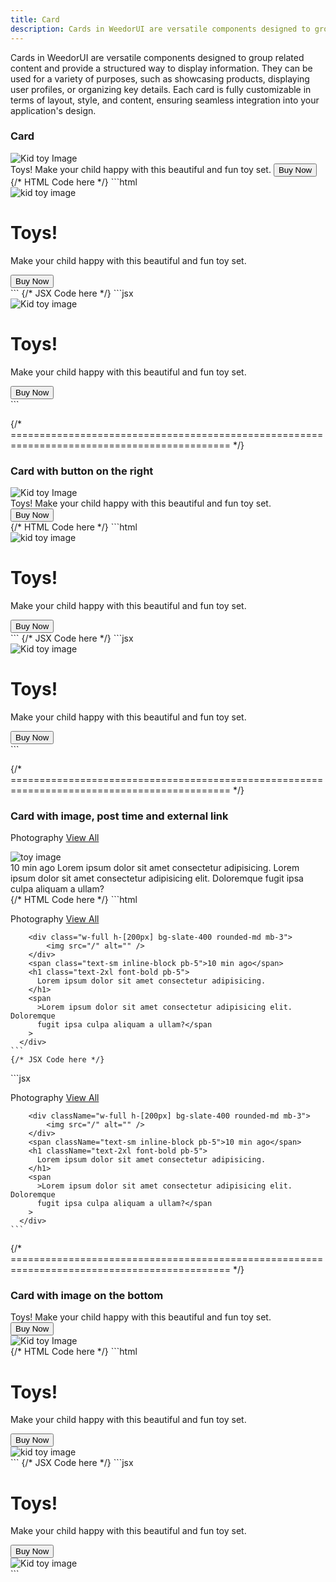 ```yaml
---
title: Card
description: Cards in WeedorUI are versatile components designed to group related content and provide a structured way to display information. They can be used for a variety of purposes, such as showcasing products, displaying user profiles, or organizing key details. Each card is fully customizable in terms of layout, style, and content, ensuring seamless integration into your application's design.
---
```



Cards in WeedorUI are versatile components designed to group related content and provide a structured way to display information. They can be used for a variety of purposes, such as showcasing products, displaying user profiles, or organizing key details. Each card is fully customizable in terms of layout, style, and content, ensuring seamless integration into your application's design.

### Card

<Tabs style="overflow-x: scroll">
  <TabItem label="Preview">
    <section class="grid place-items-center py-6">
      <div class="w-[360px] h-fit bg-grn-400 overflow-hidden rounded-md shadow-xl bg-slate-50 dark:bg-[#1c232b]">
        <img
          src="https://i.pinimg.com/236x/97/52/48/975248ae71a82109eae2387d8ab3dc7c.jpg"
          alt="Kid toy Image"
          class="w-full h-[200px] object-cover"
        />
        <div class="py-5 px-4">
          <span class="text-3xl font-bold pb-4 inline-block">Toys!</span>
          <span class="text-base pb-5 inline-block">
            Make your child happy with this beautiful and fun toy set.
          </span>
          <button class="bg-blue-500 text-white px-4 py-2 rounded-md hover:shadow-xl">
            Buy Now
          </button>
        </div>
      </div>
    </section>
  </TabItem>
  {/* HTML Code here */}
  <TabItem label="HTML">
    ```html
    <div class="w-[360px] h-fit bg-grn-400 overflow-hidden rounded-md shadow-2xl">
      <img
        src="https://i.pinimg.com/236x/97/52/48/975248ae71a82109eae2387d8ab3dc7c.jpg"
        alt="kid toy image"
        class="w-full h-[200px] object-cover"
      />
      <div class="py-6 px-4">
        <h1 class="text-2xl font-bold pb-3">Toys!</h1>
        <p class="text-base pb-4">
          Make your child happy with this beautiful and fun toy set.
        </p>
        <button class="bg-blue-500 text-white px-4 py-2 rounded-md hover:shadow-xl">
          Buy Now
        </button>
      </div>
    </div>
    ```
    {/* JSX Code here */}
  </TabItem>
  <TabItem label="JSX">
    ```jsx
    <div className="w-[360px] h-fit bg-grn-400 overflow-hidden rounded-md shadow-2xl">
      <img
        src="https://i.pinimg.com/236x/97/52/48/975248ae71a82109eae2387d8ab3dc7c.jpg"
        alt="Kid toy image"
        className="w-full h-[200px] object-cover"
      />
      <div className="py-6 px-4">
        <h1 className="text-2xl font-bold pb-3">Toys!</h1>
        <p className="text-base pb-4">
          Make your child happy with this beautiful and fun toy set.
        </p>
        <button className="bg-blue-500 text-white px-4 py-2 rounded-md hover:shadow-xl">
          Buy Now
        </button>
      </div>
    </div>
    ```
  </TabItem>
</Tabs>

{/* ============================================================================================ */}

### Card with button on the right

<Tabs style="overflow-x: scroll">
  <TabItem label="Preview">
    <section class="grid place-items-center py-6">
      <div class="w-[360px] h-fit bg-grn-400 overflow-hidden rounded-md shadow-xl bg-slate-50 dark:bg-[#1c232b]">
        <img
          src="https://i.pinimg.com/236x/97/52/48/975248ae71a82109eae2387d8ab3dc7c.jpg"
          alt="Kid toy Image"
          class="w-full h-[200px] object-cover"
        />
        <div class="py-5 px-4">
          <span class="text-3xl font-bold pb-4 inline-block">Toys!</span>
          <span class="text-base pb-5 inline-block">
            Make your child happy with this beautiful and fun toy set.
          </span>
          <div class="flex justify-end">
            <button class="bg-blue-500 text-white px-4 py-2 rounded-md hover:shadow-xl">
              Buy Now
            </button>
          </div>
        </div>
      </div>
    </section>
  </TabItem>
  {/* HTML Code here */}
  <TabItem label="HTML">
    ```html
    <div class="w-[360px] h-fit bg-grn-400 overflow-hidden rounded-md shadow-2xl">
      <img
        src="https://i.pinimg.com/236x/97/52/48/975248ae71a82109eae2387d8ab3dc7c.jpg"
        alt="kid toy image"
        class="w-full h-[200px] object-cover"
      />
      <div class="py-6 px-4">
        <h1 class="text-2xl font-bold pb-3">Toys!</h1>
        <p class="text-base pb-4">
          Make your child happy with this beautiful and fun toy set.
        </p>
        <div class="flex justify-end">
          <button class="bg-blue-500 text-white px-4 py-2 rounded-md hover:shadow-xl">
            Buy Now
          </button>
        </div>
      </div>
    </div>
    ```
    {/* JSX Code here */}
  </TabItem>
  <TabItem label="JSX">
    ```jsx
    <div className="w-[360px] h-fit bg-grn-400 overflow-hidden rounded-md shadow-2xl">
      <img
        src="https://i.pinimg.com/236x/97/52/48/975248ae71a82109eae2387d8ab3dc7c.jpg"
        alt="Kid toy image"
        className="w-full h-[200px] object-cover"
      />
      <div className="py-6 px-4">
        <h1 className="text-2xl font-bold pb-3">Toys!</h1>
        <p className="text-base pb-4">
          Make your child happy with this beautiful and fun toy set.
        </p>
        <div className="flex justify-end">
          <button className="bg-blue-500 text-white px-4 py-2 rounded-md hover:shadow-xl">
            Buy Now
          </button>
        </div>
      </div>
    </div>
    ```
  </TabItem>
</Tabs>

{/* ============================================================================================ */}

### Card with image, post time and external link

<Tabs style="overflow-x: scroll">
  <TabItem label="Preview">
    <section class="grid place-items-center py-6">
    <div class="w-[450px] h-fit bg-grn-400 overflow-hidden rounded-md shadow-2xl px-5 py-6 bg-slate-50 dark:bg-[#1c232b]">
        <p class="flex justify-between items-center pb-4">
          <span>Photography</span>
          <a href="#">View All</a>
        </p>
        <div class="w-full h-[200px] bg-slate-400 rounded-md mb-3 overflow-hidden">
            <img src="https://i.pinimg.com/236x/97/52/48/975248ae71a82109eae2387d8ab3dc7c.jpg" alt="toy image" class="w-full h-full object-cover" />
        </div>
        <span class="text-sm inline-block pb-5">10 min ago</span>
        <span class="text-3xl font-bold pb-5">
          Lorem ipsum dolor sit amet consectetur adipisicing.
        </span>
        <span>Lorem ipsum dolor sit amet consectetur adipisicing elit. Doloremque fugit ipsa culpa aliquam a ullam?</span>
      </div>
    </section>

  </TabItem>
  {/* HTML Code here */}
  <TabItem label="HTML">
    ```html
    <div
        class="w-[450px] h-fit bg-grn-400 overflow-hidden rounded-md shadow-2xl px-5 py-6 bg-slate-50 dark:bg-[#1c232b]"
      >
        <p class="flex justify-between items-center pb-4">
          <span>Photography</span>
          <a href="#">View All</a>
        </p>

        <div class="w-full h-[200px] bg-slate-400 rounded-md mb-3">
            <img src="/" alt="" />
        </div>
        <span class="text-sm inline-block pb-5">10 min ago</span>
        <h1 class="text-2xl font-bold pb-5">
          Lorem ipsum dolor sit amet consectetur adipisicing.
        </h1>
        <span
          >Lorem ipsum dolor sit amet consectetur adipisicing elit. Doloremque
          fugit ipsa culpa aliquam a ullam?</span
        >
      </div>
    ```
    {/* JSX Code here */}

  </TabItem>
  <TabItem label="JSX">
    ```jsx
     <div
        className="w-[450px] h-fit bg-grn-400 overflow-hidden rounded-md shadow-2xl px-5 py-6 bg-slate-50 dark:bg-[#1c232b]"
      >
        <p className="flex justify-between items-center pb-4">
          <span>Photography</span>
          <a href="#">View All</a>
        </p>

        <div className="w-full h-[200px] bg-slate-400 rounded-md mb-3">
            <img src="/" alt="" />
        </div>
        <span className="text-sm inline-block pb-5">10 min ago</span>
        <h1 className="text-2xl font-bold pb-5">
          Lorem ipsum dolor sit amet consectetur adipisicing.
        </h1>
        <span
          >Lorem ipsum dolor sit amet consectetur adipisicing elit. Doloremque
          fugit ipsa culpa aliquam a ullam?</span
        >
      </div>
    ```

  </TabItem>
</Tabs>

{/* ============================================================================================ */}

### Card with image on the bottom

<Tabs style="overflow-x: scroll">
  <TabItem label="Preview">
    <section class="grid place-items-center py-6">
      <div class="w-[360px] h-fit bg-grn-400 overflow-hidden rounded-md shadow-xl bg-slate-50 dark:bg-[#1c232b]">
        <div class="py-5 px-4">
          <span class="text-3xl font-bold pb-4 inline-block">Toys!</span>
          <span class="text-base pb-5 inline-block">
            Make your child happy with this beautiful and fun toy set.
          </span>
          <div class="flex justify-end">
            <button class="bg-blue-500 text-white px-4 py-2 rounded-md hover:shadow-xl">
              Buy Now
            </button>
          </div>
        </div>
        <img
          src="https://i.pinimg.com/236x/97/52/48/975248ae71a82109eae2387d8ab3dc7c.jpg"
          alt="Kid toy Image"
          class="w-full h-[200px] object-cover"
        />
      </div>
    </section>
  </TabItem>
  {/* HTML Code here */}
  <TabItem label="HTML">
    ```html
    <div class="w-[360px] h-fit bg-grn-400 overflow-hidden rounded-md shadow-2xl">
      <div class="py-6 px-4">
        <h1 class="text-2xl font-bold pb-3">Toys!</h1>
        <p class="text-base pb-4">
          Make your child happy with this beautiful and fun toy set.
        </p>
        <div class="flex justify-end">
          <button class="bg-blue-500 text-white px-4 py-2 rounded-md hover:shadow-xl">
            Buy Now
          </button>
        </div>
      </div>
      <img
        src="https://i.pinimg.com/236x/97/52/48/975248ae71a82109eae2387d8ab3dc7c.jpg"
        alt="kid toy image"
        class="w-full h-[200px] object-cover"
      />
    </div>
    ```
    {/* JSX Code here */}
  </TabItem>
  <TabItem label="JSX">
    ```jsx
    <div className="w-[360px] h-fit bg-grn-400 overflow-hidden rounded-md shadow-2xl">
      <div className="py-6 px-4">
        <h1 className="text-2xl font-bold pb-3">Toys!</h1>
        <p className="text-base pb-4">
          Make your child happy with this beautiful and fun toy set.
        </p>
        <div className="flex justify-end">
          <button className="bg-blue-500 text-white px-4 py-2 rounded-md hover:shadow-xl">
            Buy Now
          </button>
        </div>
      </div>
      <img
        src="https://i.pinimg.com/236x/97/52/48/975248ae71a82109eae2387d8ab3dc7c.jpg"
        alt="Kid toy image"
        className="w-full h-[200px] object-cover"
      />
    </div>
    ```
  </TabItem>
</Tabs>
